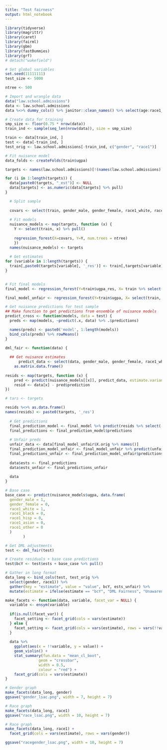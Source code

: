 ```yaml
---
title: "Test fairness"
output: html_notebook
---
```


```r
library(tidyverse)
library(magrittr)
library(caret)
library(fairml)
library(gbm)
library(fastDummies)
library(grf)
# detach("wakefield")
```

```r
# Set global variables
set.seed(11111111)
test_size <- 5000

ntree <- 500
```

```r
# Import and wrangle data
data("law.school.admissions")
data <- law.school.admissions
data %<>% dummy_cols() %>% janitor::clean_names() %>% select(age:race1_white) %>% select(-gender, -race1) %>% mutate_if(is.factor, as.integer)
```

```r
# Create data for training
smp_size <- floor(0.75 * nrow(data))
train_ind <- sample(seq_len(nrow(data)), size = smp_size)

train <- data[train_ind, ]
test <- data[-train_ind, ]
test_orig <- law.school.admissions[-train_ind, c("gender", "race1")]
```


```r
# Fit nuisance model
data_folds <- createFolds(train$ugpa)

targets <- names(law.school.admissions)[!(names(law.school.admissions) %in% c('gender', 'race1'))]

for (i in 1:length(targets)) {
  data[paste0(targets, "_est")] <- NULL
  data[targets] <- as.numeric(data[targets] %>% pull)
}

  # Split sample
  
  covars <- select(train, gender_male, gender_female, race1_white, race1_black, race1_hisp, race1_asian, race1_other) %>% as.matrix.data.frame()
  
  # Fit models
  nuisance_models <- map(targets, function (x) {
    Y <- select(train, x) %>% pull()
    
    regression_forest(X=covars, Y=Y, num.trees = ntree)
    })
  names(nuisance_models) <- targets
  
  # Get estimates
for (variable in 1:length(targets)) {
  train[,paste0(targets[variable], '_res')] <- train[,targets[variable]] - predict(nuisance_models[[variable]], data = train)$predictions
}
      
```

```r
# Fit final models
final_model <- regression_forest(Y=train$ugpa_res, X= train %>% select(ends_with("_res"), -ugpa_res), num.trees = ntree)

final_model_unfair <- regression_forest(Y=train$ugpa, X= select(train, age, decile1, decile3, fam_inc, lsat, ugpa, cluster, fulltime), num.trees = ntree)
```

```r
# Get nuisance predictions for test sample
## Make function to get predictions from ensemble of nuisance models
predict_cross <- function(models, data = test) {
  preds <- map(models, ~predict(.x, data) %>% .$predictions)

  names(preds) <- paste0('model', 1:length(models))
  bind_cols(preds) %>% rowMeans()
}

dml_fair <- function(data) {
  
  ## Get nuisance estimates
      predict_data <- select(data, gender_male, gender_female, race1_white, race1_black, race1_hisp, race1_asian, race1_other) %>% 
    as.matrix.data.frame()
  
resids <- map(targets, function (x) {
    pred <- predict(nuisance_models[[x]], predict_data, estimate.variance = TRUE)
    resid <- data[x] - pred$prediction
})

# tars <- targets

resids %<>% as.data.frame()
names(resids) <- paste0(targets, '_res')
  
  # Get predictions
  final_prediction_model <- final_model %>% predict(resids %>% select(-ugpa_res))
  final_predictions <- final_prediction_model$predictions
  
  # Unfair preds
  unfair_data <- data[final_model_unfair$X.orig %>% names()]
  final_prediction_model_unfair <- final_model_unfair %>% predict(unfair_data)
  final_predictions_unfair <- final_prediction_model_unfair$predictions
  
  data$ests <- final_predictions
  data$ests_unfair <- final_predictions_unfair
  
  data
}


```


```r
# Base case
base_case <- predict(nuisance_models$ugpa, data.frame(
  gender_male = 1,
  gender_female = 0,
  race1_white = 1,
  race1_black = 0,
  race1_hisp = 0,
  race1_asian = 0, 
  race1_other = 0
  )
        )
```

```r
# Get DML adjustments
test <- dml_fair(test)
```

```r
# Create residuals + base case predictions
test$bcY <- test$ests + base_case %>% pull()

# Gather in long format
data_long <- bind_cols(test, test_orig %>%
  select(gender, race1)) %>%
  gather(key = "estimate", value = "value", bcY, ests_unfair) %>%
  mutate(estimate = ifelse(estimate == "bcY", "DML Fairness", "Unawareness"))
```



```r
make_facets <- function(data, variable, facet_var = NULL) {
  variable <- ensym(variable)
  
  if(is.null(facet_var)) {
    facet_setting <- facet_grid(cols = vars(estimate))
  } else {
    facet_setting <- facet_grid(cols = vars(estimate), rows = vars(!!variable))
  }
  
  data %>%
    ggplot(aes(x = !!variable, y = value)) +
    geom_violin() +
    stat_summary(fun.data = "mean_cl_boot",
               geom = "crossbar", 
               width = 0.5,
               colour = "red") +
    facet_grid(cols = vars(estimate))
}
```

```r
# Gender graph
make_facets(data_long, gender)
ggsave("gender_lsac.png", width = 7, height = 7)
```

```r
# Race graph
make_facets(data_long, race1)
ggsave("race_lsac.png", width = 10, height = 7)
```

```r
# Race graph
make_facets(data_long, race1) +
  facet_grid(cols = vars(estimate), rows = vars(gender))

ggsave("racegender_lsac.png", width = 10, height = 7)
```





